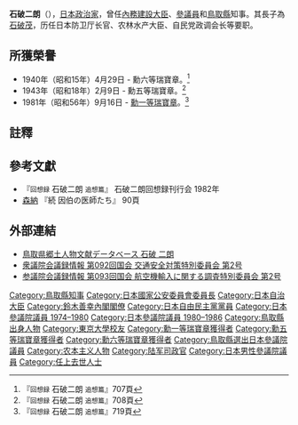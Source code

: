 {{Infobox officeholder
| name  = 石破 二朗
| native_name = 
| native_name_lang = ja
| image = Zirou Ishiba 02.jpg
| imagesize = 
| country = {{JPN}}
| office = {{JPN}}第28任[[自治大臣|自治大臣]]<br/>第38任[[国家公安委員会委員長|国家公安委員会委員長]]
| term_start = 1980年7月17日
| term_end = 1980年12月17日
| primeminister = [[鈴木善幸|鈴木善幸]]
| predecessor = [[後藤田正晴|後藤田正晴]]
| successor = {{link-ja|安孫子藤吉|安孫子藤吉}}
| office2 = {{flagicon|Tottori}} 第4-7任民選[[鳥取縣知事列表|鳥取縣知事]]
| term_start2 = 1958年12月3日
| term_end2 = 1974年2月22日
| predecessor2 = {{link-ja|遠藤茂|遠藤茂}}
| successor2 = {{link-ja|平林鴻三|平林鴻三}}
|office3  = {{JPN}}[[參議院_(日本)|參議院]]議員
|term_start3 = 1974年7月8日
|term_end3  = {{box|1981年9月16日}}
|predecessor3= 
|successor3  ={{link-ja|小林国司|小林国司}}（補選）
|constituency3= [[鳥取縣選舉區|鳥取縣選舉區]]
| birth_date = {{birth date|1908|7|29}}
| birth_place = {{JPN}}[[鳥取縣|鳥取縣]][[八頭郡|八頭郡]]{{link-ja|大御門村|大御門村}}<br/>（現[[八頭町|八頭町]]）
| death_date = {{death date and age|1981|9|16|1908|7|29}}
| death_place = {{JPN}}[[鳥取縣|鳥取縣]][[鳥取市|鳥取市]]
| native_place = 
| parents = {{link-ja|石破市造|石破市造}}（父）
| relatives = {{link-ja|金森太郎|金森太郎}}（岳父）
| spouse = 石破和子
| children=[[石破茂|石破茂]]（長子）
| party = [[自由民主党_(日本)|自由民主黨]]
| alma_mater   = [[東京帝国大学|東京帝国大学]]法学部
| website      = 
}}
{{Japanese|japanese=石破 二朗|kana=いしば じろう|romaji=Ishiba jiro}}

'''石破二朗'''（{{bd|1908年|7月29日|1981年|9月16日|Ishiba jiro}}），[[日本|日本]][[政治家|政治家]]，曾任[[內務|內務]][[建設大臣|建設大臣]]、[[參議員|參議員]]和[[鳥取縣|鳥取縣]]知事。其長子為[[石破茂|石破茂]]，历任日本防卫厅长官、农林水产大臣、自民党政调会长等要职。

== 所獲榮譽 ==
* 1940年（昭和15年）4月29日 - 勳六等瑞寶章。<ref name="Ishiba_p707">『<small>回想録</small> 石破二朗 <small>追想篇</small>』707頁</ref>
* 1943年（昭和18年）2月9日 - 勳五等瑞寶章。<ref name="Ishiba_p708">『<small>回想録</small> 石破二朗 <small>追想篇</small>』708頁</ref>
* 1981年（昭和56年）9月16日 - [[瑞寶大綬章|勳一等瑞寶章]]。<ref name="Ishiba_p719">『<small>回想録</small> 石破二朗 <small>追想篇</small>』719頁</ref>

==註釋==
{{reflist}}

==參考文獻==
{{refbegin}}
*『<small>回想録</small> 石破二朗 <small>追想篇</small>』 石破二朗回想録刊行会 1982年
*[[森納|森納]] 『続 因伯の医師たち』 90頁
{{refend}}

==外部連結==
* [https://web.archive.org/web/20140104213101/http://db.pref.tottori.jp/HomePerson.nsf/DataPersonView/7357478F387F264D4925700000117E6E?OpenDocument 鳥取県郷土人物文献データベース 石破 二朗]
* [https://web.archive.org/web/20121029134644/http://kokkai.ndl.go.jp/SENTAKU/syugiin/092/0680/09207250680002c.html 衆議院会議録情報 第092回国会 交通安全対策特別委員会 第2号]
* [https://web.archive.org/web/20121029140217/http://kokkai.ndl.go.jp/SENTAKU/sangiin/093/1710/09311071710002c.html 参議院会議録情報 第093回国会 航空機輸入に関する調査特別委員会 第2号]

{{總務大臣}}
{{國家公安委員會委員長}}
{{鈴木善幸內閣}}
{{鳥取縣知事|1958年-1974年}}

{{DEFAULTSORT:Ishiba Jiro}}
[[Category:鳥取縣知事|Category:鳥取縣知事]]
[[Category:日本國家公安委員會委員長|Category:日本國家公安委員會委員長]]
[[Category:日本自治大臣|Category:日本自治大臣]]
[[Category:鈴木善幸內閣閣僚|Category:鈴木善幸內閣閣僚]]
[[Category:日本自由民主黨黨員|Category:日本自由民主黨黨員]]
[[Category:日本參議院議員_1974–1980|Category:日本參議院議員 1974–1980]]
[[Category:日本參議院議員_1980–1986|Category:日本參議院議員 1980–1986]]
[[Category:鳥取縣出身人物|Category:鳥取縣出身人物]]
[[Category:東京大學校友|Category:東京大學校友]]
[[Category:勳一等瑞寶章獲得者|Category:勳一等瑞寶章獲得者]]
[[Category:勳五等瑞寶章獲得者|Category:勳五等瑞寶章獲得者]]
[[Category:勳六等瑞寶章獲得者|Category:勳六等瑞寶章獲得者]]
[[Category:鳥取縣選出日本參議院議員|Category:鳥取縣選出日本參議院議員]]
[[Category:农本主义人物|Category:农本主义人物]]
[[Category:陆军司政官|Category:陆军司政官]]
[[Category:日本男性參議院議員|Category:日本男性參議院議員]]
[[Category:任上去世人士|Category:任上去世人士]]